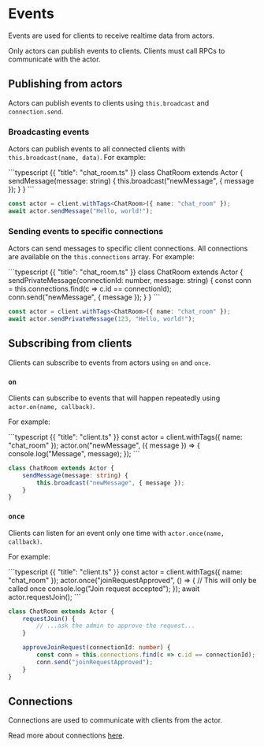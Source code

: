 # Events

Events are used for clients to receive realtime data from actors.

<Info>
    Only actors can publish events to clients. Clients must call RPCs to communicate with the actor.
</Info>

## Publishing from actors

Actors can publish events to clients using `this.broadcast` and `connection.send`.

### Broadcasting events

Actors can publish events to all connected clients with `this.broadcast(name, data)`. For example:

<CodeGroup>
```typescript {{ "title": "chat_room.ts" }}
class ChatRoom extends Actor {
    sendMessage(message: string) {
        this.broadcast("newMessage", { message });
    }
}
```

```typescript {{ "title": "client.ts" }}
const actor = client.withTags<ChatRoom>({ name: "chat_room" });
await actor.sendMessage("Hello, world!");
```
</CodeGroup>

### Sending events to specific connections

Actors can send messages to specific client connections. All connections are available on the `this.connections` array. For example:

<CodeGroup>
```typescript {{ "title": "chat_room.ts" }}
class ChatRoom extends Actor {
    sendPrivateMessage(connectionId: number, message: string) {
        const conn = this.connections.find(c => c.id == connectionId);
        conn.send("newMessage", { message });
    }
}
```

```typescript {{ "title": "client.ts" }}
const actor = client.withTags<ChatRoom>({ name: "chat_room" });
await actor.sendPrivateMessage(123, "Hello, world!");
```
</CodeGroup>

## Subscribing from clients

Clients can subscribe to events from actors using `on` and `once`.

### `on`

Clients can subscribe to events that will happen repeatedly using `actor.on(name, callback)`.

For example:

<CodeGroup>
```typescript {{ "title": "client.ts" }}
const actor = client.withTags<ChatRoom>({ name: "chat_room" });
actor.on("newMessage", ({ message }) => {
    console.log("Message", message);
});
```

```typescript {{ "title": "chat_room.ts" }}
class ChatRoom extends Actor {
    sendMessage(message: string) {
        this.broadcast("newMessage", { message });
    }
}
```
</CodeGroup>

### `once`

Clients can listen for an event only one time with `actor.once(name, callback)`.

For example:

<CodeGroup>
```typescript {{ "title": "client.ts" }}
const actor = client.withTags<ChatRoom>({ name: "chat_room" });
actor.once("joinRequestApproved", () => {  // This will only be called once
    console.log("Join request accepted");
});
await actor.requestJoin();
```

```typescript {{ "title": "chat_root.ts" }}
class ChatRoom extends Actor {
    requestJoin() {
        // ...ask the admin to approve the request...
    }

    approveJoinRequest(connectionId: number) {
        const conn = this.connections.find(c => c.id == connectionId);
        conn.send("joinRequestApproved");
    }
}
```
</CodeGroup>

## Connections

Connections are used to communicate with clients from the actor.

Read more about connections [here](/docs/connections).
